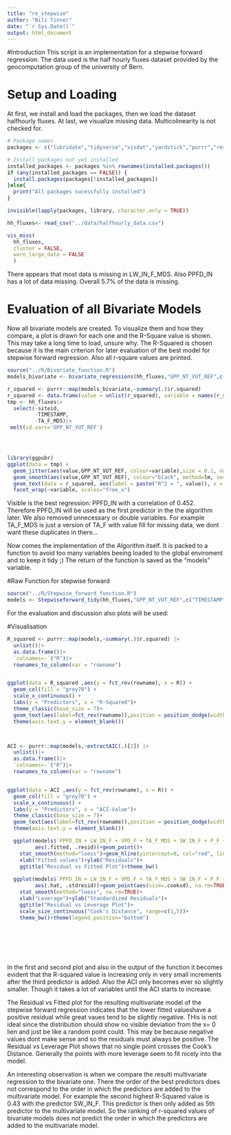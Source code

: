 ```yaml
---
title: "re_stepwise"
author: "Nils Tinner"
date: "`r Sys.Date()`"
output: html_document
---
```


#Introduction
This script is an implementation for a stepwise forward regression. The data used is the half hourly fluxes dataset provided by the geocomputation group of the university of Bern.

# Setup and Loading
At first, we install and load the packages, then we load the dataset halfhourly fluxes. 
At last, we visualize missing data. Multicolinearity is not checked for.

```r
# Package names
packages <- c("lubridate","tidyverse","visdat","yardstick","purrr","reshape2","ggpubr")

# Install packages not yet installed
installed_packages <- packages %in% rownames(installed.packages())
if (any(installed_packages == FALSE)) {
  install.packages(packages[!installed_packages])
}else{
  print("All packages sucessfully installed")
}

invisible(lapply(packages, library, character.only = TRUE))

hh_fluxes<- read_csv("../data/halfhourly_data.csv")

vis_miss(
  hh_fluxes,
  cluster = FALSE, 
  warn_large_data = FALSE
  )
```
There appears that most data is missing in LW_IN_F_MDS. Also PPFD_IN has a lot of data missing. Overall 5.7% of the data is missing.

# Evaluation of all Bivariate Models
Now all bivariate models are created. To visualize them and how they compare, a plot is drawn for each one and the R-Square value is shown. This may take a long time to load, unsure why. The R-Squared is chosen because it is the main criterion for later evaluation of the best model for stepwise forward regression.
Also all r-square values are printed.

```r



source("../R/Bivariate_function.R")
models_bivariate <- bivariate_regressions(hh_fluxes,"GPP_NT_VUT_REF",c("siteid","TIMESTAMP","TA_F_MDS"))

r_squared <- purrr::map(models_bivariate,~summary(.)$r.squared)
r_squared <- data.frame(value = unlist(r_squared), variable = names(r_squared))
tmp <- hh_fluxes|>
  select(-siteid,
         -TIMESTAMP,
         -TA_F_MDS)|>
 melt(id.vars='GPP_NT_VUT_REF')





```

```r

library(ggpubr)
ggplot(data = tmp) +
  geom_jitter(aes(value,GPP_NT_VUT_REF, colour=variable),size = 0.1, na.rm=TRUE) + 
  geom_smooth(aes(value,GPP_NT_VUT_REF), colour="black", method=lm, se=FALSE, na.rm=TRUE) +
  geom_text(data = r_squared, aes(label = paste("R^2 = ", value)), x = Inf, y = Inf, hjust = 1, vjust = 1, size = 1.5, nudge_x = -2, nudge_y = -2) +
  facet_wrap(~variable, scales="free_x")

```
Visible is the best regression: PPFD_IN with a correlation of 0.452. Therefore PPFD_IN will be used as the first predictor in the the algorithm later.
We also removed unnecessary or double variables. For example TA_F_MDS is just a version of TA_F with value fill for missing data, we dont want these duplicates in there...

Now comes the implementation of the Algorithm itself. It is packed to a function to avoid too many variables beeing loaded to the global enviroment and to keep it tidy ;) 
The return of the function is saved as the "models" variable.

#Raw Function for stepwise forward
```r

source("../R/Stepwise_forward_function.R")
models <- Stepwiseforward_tidy(hh_fluxes,"GPP_NT_VUT_REF",c("TIMESTAMP","siteid","TA_F_MDS"))
```

For the evaluation and discussion also plots will be used:

#Visualisation
```r


R_squared <- purrr::map(models,~summary(.)$r.squared) |>
  unlist()|>
  as.data.frame()|>
  `colnames<-`("R")|>
  rownames_to_column(var = "rowname")


ggplot(data = R_squared ,aes(y = fct_rev(rowname), x = R)) +
  geom_col(fill = "grey70") +
  scale_x_continuous() +
  labs(y = "Predictors", x = "R-Squared")+
  theme_classic(base_size = 7)+
  geom_text(aes(label=fct_rev(rowname)),position = position_dodge(width = 1),hjust=1, size = 3)+
  theme(axis.text.y = element_blank())



ACI <- purrr::map(models,~extractAIC(.)[2]) |>
  unlist()|>
  as.data.frame()|>
  `colnames<-`("R")|>
  rownames_to_column(var = "rowname")


ggplot(data = ACI ,aes(y = fct_rev(rowname), x = R)) +
  geom_col(fill = "grey70") +
  scale_x_continuous() +
  labs(y = "Predictors", x = "ACI-Value")+
  theme_classic(base_size = 7)+
  geom_text(aes(label=fct_rev(rowname)),position = position_dodge(width = 1),hjust=1, size = 3)+
  theme(axis.text.y = element_blank())

  ggplot(models$`PPFD_IN + LW_IN_F + VPD_F + TA_F_MDS + SW_IN_F + P_F + WS_F + CO2_F_MDS + PA_F`,
         aes(.fitted, .resid))+geom_point()+
    stat_smooth(method="loess")+geom_hline(yintercept=0, col="red", linetype="dashed")+
    xlab("Fitted values")+ylab("Residuals")+
    ggtitle("Residual vs Fitted Plot")+theme_bw()
  
  ggplot(models$`PPFD_IN + LW_IN_F + VPD_F + TA_F_MDS + SW_IN_F + P_F + WS_F + CO2_F_MDS + PA_F`,
         aes(.hat, .stdresid))+geom_point(aes(size=.cooksd), na.rm=TRUE)+
    stat_smooth(method="loess", na.rm=TRUE)+
    xlab("Leverage")+ylab("Standardized Residuals")+
    ggtitle("Residual vs Leverage Plot")+
    scale_size_continuous("Cook's Distance", range=c(1,5))+
    theme_bw()+theme(legend.position="bottom")





  
```
In the first and second plot and also in the output of the function it becomes evident that the R-squared value is increasing only in very small increments after the third predictor is added. Also the ACI only becomes ever so slightly smaller. Though it takes a lot of variables until the ACI starts to increase. 

The Residual vs Fitted plot for the resulting multivariate model of the stepwise forward regression indicates that the lower fitted valueshave a positive residual while great vaues tend to be slightly negative. THis is not ideal since the distribution should show no visible deviation from the x= 0 lien and just be like a random point could. This may be because negative values dont make sense and so the residuals must always be positive.
The Residual vs Leverage Plot shows that no single point crosses the Cook's Distance. Generally the points with more leverage seem to fit nicely into the model.

An interesting observation is when we compare the resulti multivariate regression to the bivariate one. There the order of the best predictors does not correspond to the order in which the predictors are added to the multivariate model. For example the second highest R-Squared value is 0.43 with the predictor SW_IN_F. This predictor is then only added as 5th predictor to the multivariate model. So the ranking of r-squared values of bivariate models does not predict the order in which the predictors are added to the multivariate model.
